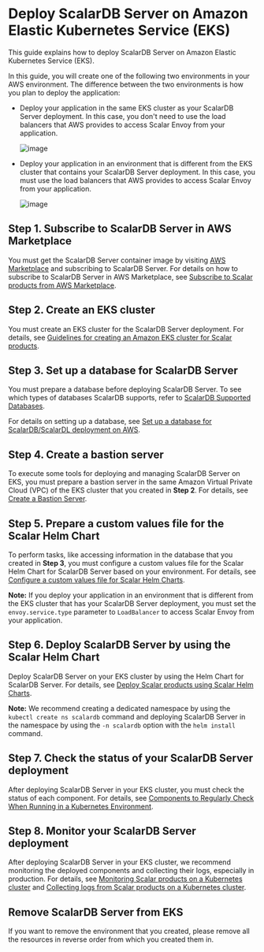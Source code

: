 # Deploy ScalarDB Server on Amazon Elastic Kubernetes Service (EKS)

This guide explains how to deploy ScalarDB Server on Amazon Elastic Kubernetes Service (EKS).

In this guide, you will create one of the following two environments in your AWS environment. The difference between the two environments is how you plan to deploy the application:

* Deploy your application in the same EKS cluster as your ScalarDB Server deployment. In this case, you don't need to use the load balancers that AWS provides to access Scalar Envoy from your application.

  ![image](./images/png/EKS_ScalarDB_Server_App_In_Cluster.drawio.png)  

* Deploy your application in an environment that is different from the EKS cluster that contains your ScalarDB Server deployment. In this case, you must use the load balancers that AWS provides to access Scalar Envoy from your application.

  ![image](./images/png/EKS_ScalarDB_Server_App_Out_Cluster.drawio.png)  

## Step 1. Subscribe to ScalarDB Server in AWS Marketplace

You must get the ScalarDB Server container image by visiting [AWS Marketplace](https://aws.amazon.com/marketplace/pp/prodview-rzbuhxgvqf4d2) and subscribing to ScalarDB Server. For details on how to subscribe to ScalarDB Server in AWS Marketplace, see [Subscribe to Scalar products from AWS Marketplace](./AwsMarketplaceGuide.md#subscribe-to-scalar-products-from-aws-marketplace).

## Step 2. Create an EKS cluster

You must create an EKS cluster for the ScalarDB Server deployment. For details, see [Guidelines for creating an Amazon EKS cluster for Scalar products](./CreateEKSClusterForScalarProducts.mdx).

## Step 3. Set up a database for ScalarDB Server

You must prepare a database before deploying ScalarDB Server. To see which types of databases ScalarDB supports, refer to [ScalarDB Supported Databases](https://github.com/scalar-labs/scalardb/blob/master/docs/scalardb-supported-databases.mdx).

For details on setting up a database, see [Set up a database for ScalarDB/ScalarDL deployment on AWS](./SetupDatabaseForAWS.mdx).

## Step 4. Create a bastion server

To execute some tools for deploying and managing ScalarDB Server on EKS, you must prepare a bastion server in the same Amazon Virtual Private Cloud (VPC) of the EKS cluster that you created in **Step 2**. For details, see [Create a Bastion Server](./CreateBastionServer.mdx).

## Step 5. Prepare a custom values file for the Scalar Helm Chart

To perform tasks, like accessing information in the database that you created in **Step 3**, you must configure a custom values file for the Scalar Helm Chart for ScalarDB Server based on your environment. For details, see [Configure a custom values file for Scalar Helm Charts](https://github.com/scalar-labs/helm-charts/blob/main/docs/configure-custom-values-file.mdx).

**Note:** If you deploy your application in an environment that is different from the EKS cluster that has your ScalarDB Server deployment, you must set the `envoy.service.type` parameter to `LoadBalancer` to access Scalar Envoy from your application.

## Step 6. Deploy ScalarDB Server by using the Scalar Helm Chart

Deploy ScalarDB Server on your EKS cluster by using the Helm Chart for ScalarDB Server. For details, see [Deploy Scalar products using Scalar Helm Charts](https://github.com/scalar-labs/helm-charts/blob/main/docs/how-to-deploy-scalar-products.mdx).

**Note:** We recommend creating a dedicated namespace by using the `kubectl create ns scalardb` command and deploying ScalarDB Server in the namespace by using the `-n scalardb` option with the `helm install` command.

## Step 7. Check the status of your ScalarDB Server deployment

After deploying ScalarDB Server in your EKS cluster, you must check the status of each component. For details, see [Components to Regularly Check When Running in a Kubernetes Environment](./RegularCheck.mdx).

## Step 8. Monitor your ScalarDB Server deployment

After deploying ScalarDB Server in your EKS cluster, we recommend monitoring the deployed components and collecting their logs, especially in production. For details, see [Monitoring Scalar products on a Kubernetes cluster](./K8sMonitorGuide.mdx) and [Collecting logs from Scalar products on a Kubernetes cluster](./K8sLogCollectionGuide.mdx).

## Remove ScalarDB Server from EKS

If you want to remove the environment that you created, please remove all the resources in reverse order from which you created them in.
